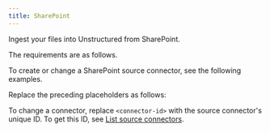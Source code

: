 ```yaml
---
title: SharePoint
---
```


Ingest your files into Unstructured from SharePoint.

The requirements are as follows.


<SharePointPrerequisites />

To create or change a SharePoint source connector, see the following examples.


<CodeGroup>
    <SharePointSDK />
    <SharePointAPIRESTCreate />
    <SharePointAPIRESTChange />
</CodeGroup>

Replace the preceding placeholders as follows:


<SharePointAPIPlaceholders />

To change a connector, replace `<connector-id>` with the source connector's unique ID. 
To get this ID, see [List source connectors](/platform-api/api/overview#list-source-connectors).